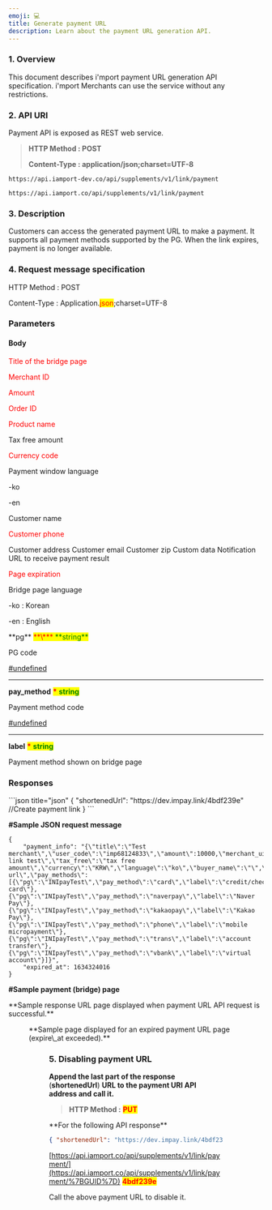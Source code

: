 ```yaml
---
emoji: 💻
title: Generate payment URL
description: Learn about the payment URL generation API.
---
```





### 1. Overview

This document describes i'mport payment URL generation API specification. i'mport Merchants can use the service without any restrictions.

### 2. API URI

Payment API is exposed as REST web service.

> **HTTP Method : POST**
>
> **Content-Type : application/json;charset=UTF-8**

<Tabs>
<Tab title="Development">

```url title="URI"
https://api.iamport-dev.co/api/supplements/v1/link/payment
```


</Tab>

<Tab title="Prod">

``` title="URI"
https://api.iamport.co/api/supplements/v1/link/payment
```


</Tab>
</Tabs>

### 3. Description

Customers can access the generated payment URL to make a payment. It supports all payment methods supported by the PG. When the link expires, payment is no longer available.

### 4. Request message specification

<Swagger method="post" path="/payment" baseUrl="https://api.iamport.co/api/supplements/v1/link" summary="Creates a payment URL.">
<SwaggerDescription>
HTTP Method : POST

Content-Type : Application.<mark style="color:red;">json</mark>;charset=UTF-8

</SwaggerDescription>

### Parameters

#### Body

<SwaggerParameter name="title" type="String" required="true">
<mark style="color:red;">

Title of the bridge page

</mark>

</SwaggerParameter>
<SwaggerParameter name="user_code" type="String" required="true">
<mark style="color:red;">

Merchant ID

</mark>

</SwaggerParameter>
<SwaggerParameter name="amount" type="integer" required="true">
<mark style="color:red;">

Amount

</mark>

</SwaggerParameter>
<SwaggerParameter name="merchant_uid" type="String" required="true">
<mark style="color:red;">

Order ID

</mark>

</SwaggerParameter>
<SwaggerParameter name="name" type="String" required="true">
<mark style="color:red;">

Product name

</mark>

</SwaggerParameter>
<SwaggerParameter name="tax_free" type="integer" required="false">
Tax free amount

</SwaggerParameter>
<SwaggerParameter name="currency" type="String" required="true">
<mark style="color:red;">

Currency code

</mark>

</SwaggerParameter>
<SwaggerParameter name="language" type="String" required="false">
Payment window language

\-ko

\-en

</SwaggerParameter>
<SwaggerParameter name="buyer_name" type="String" required="false">
Customer name

</SwaggerParameter>
<SwaggerParameter name="buyer_tel" type="String" required="true">
<mark style="color:red;">

Customer phone

</mark>

</SwaggerParameter>
<SwaggerParameter name="buyer_addr" type="String" required="false">
Customer address

</SwaggerParameter>
<SwaggerParameter name="buyer_email" type="String" required="false">
Customer email

</SwaggerParameter>
<SwaggerParameter name="buyer_postcode" type="String" required="false">
Customer zip

</SwaggerParameter>
<SwaggerParameter name="custom_data" type="Object" required="false">
Custom data

</SwaggerParameter>
<SwaggerParameter name="notice_url" type="String" required="false">
Notification URL to receive payment result

</SwaggerParameter>
<SwaggerParameter name="expire_at" type="String" required="true">
<mark style="color:red;">

Page expiration

</mark>

</SwaggerParameter>
<SwaggerParameter name="display_language" type="String" required="false">
Bridge page language

\-ko : Korean

\-en : English

</SwaggerParameter>
<SwaggerParameter name="pay_methods" type="Object" required="true">
**pg** <mark style="color:red;"> **\*** </mark> <mark style="color:green;"> **string** </mark>

PG code

[#undefined](../sdk/javascript-sdk/rps.md#undefined "mention")

***

**pay\_method** <mark style="color:red;"> **\*** </mark> <mark style="color:green;"> **string** </mark>

Payment method code

[#undefined](../sdk/javascript-sdk/rps.md#undefined "mention")

***

**label** <mark style="color:red;"> **\*** </mark> <mark style="color:green;"> **string** </mark>

Payment method shown on bridge page

</SwaggerParameter>


### Responses

<SwaggerResponse status="200: OK" description="Success">
```json title="json"
{
    "shortenedUrl": "https://dev.impay.link/4bdf239e"  //Create payment link 
}
```


</SwaggerResponse>

</Swagger>

**#Sample JSON request message**

``` title="json"
{
    "payment_info": "{\"title\":\"Test merchant\",\"user_code\":\"imp68124833\",\"amount\":10000,\"merchant_uid\":\"merchant_1630665784552\",\"name\":\"payment link test\",\"tax_free\":\"tax free amount\",\"currency\":\"KRW\",\"language\":\"ko\",\"buyer_name\":\"\",\"buyer_tel\":\"\",\"buyer_addr\":\"\",\"buyer_email\":\"\",\"buyer_postcode\":\"\",\"custom_data\":\"json_object\",\"notice_url\":\"notification url\",\"pay_methods\":[{\"pg\":\"INIpayTest\",\"pay_method\":\"card\",\"label\":\"credit/check card\"},{\"pg\":\"INIpayTest\",\"pay_method\":\"naverpay\",\"label\":\"Naver Pay\"},{\"pg\":\"INIpayTest\",\"pay_method\":\"kakaopay\",\"label\":\"Kakao Pay\"},{\"pg\":\"INIpayTest\",\"pay_method\":\"phone\",\"label\":\"mobile micropayment\"},{\"pg\":\"INIpayTest\",\"pay_method\":\"trans\",\"label\":\"account transfer\"},{\"pg\":\"INIpayTest\",\"pay_method\":\"vbank\",\"label\":\"virtual account\"}]}",
    "expired_at": 1634324016
}
```


**#Sample payment (bridge) page**

<Tabs>
<Tab title="Payment (bridge) page">
**Sample response URL page displayed when payment URL API request is successful.**

<Figure src="/gitbook-assets/en/image (135).png" caption="Payment URL page" />

</Tab>

<Tab title=" Expired (bridge) page">
**Sample page displayed for an expired payment URL page (expire\_at exceeded).**

<Figure src="/gitbook-assets/en/image (137).png" caption="Payment URL expired page" />

</Tab>
</Tabs>

### 5. Disabling payment URL

**Append the last part of the response** (**shortenedUrl**) **URL to the payment URI API address and call it.**

> **HTTP Method :** <mark style="color:red;"> **PUT** </mark>

<Hint style="success">
**For the following API response**

```json
{ "shortenedUrl": "https://dev.impay.link/4bdf239e" }
```

[https://api.iamport.co/api/supplements/v1/link/payment/](https://api.iamport.co/api/supplements/v1/link/payment/%7BGUID%7D) <mark style="color:red;"> **4bdf239e** </mark>

Call the above payment URL to disable it.

</Hint>
